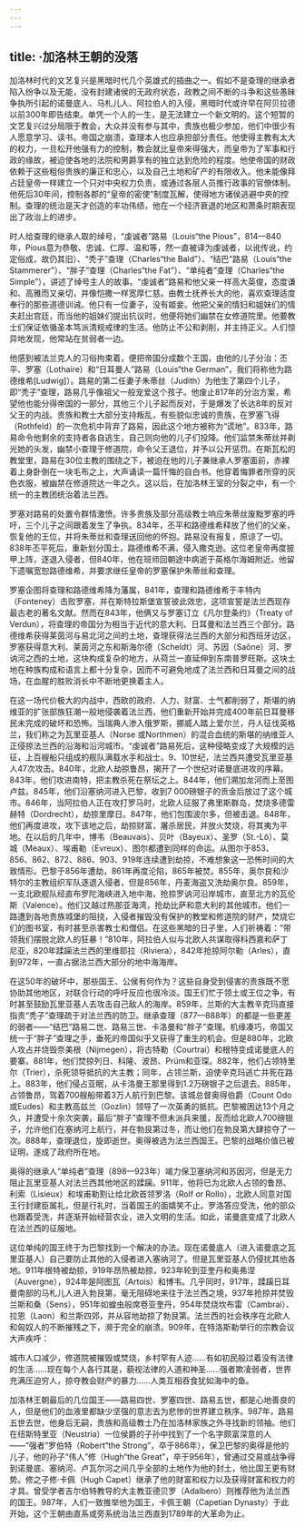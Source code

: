```yaml
---
---
---
```

title: ·加洛林王朝的没落
---




加洛林时代的文艺复兴是黑暗时代几个英雄式的插曲之一。假如不是查理的继承者陷入纷争以及无能，没有封建诸侯的无政府状态，政教之间不断的斗争和这些愚昧争执所引起的诺曼底人、马札儿人、阿拉伯人的入侵，黑暗时代或许早在阿贝拉德以前300年即告结束。单凭一个人的一生，是无法建立一个新文明的。这个短暂的文艺复兴过分局限于教会，大众并没有参与其中，贵族也极少参加，他们中很少有人愿意学习、读书。帝国之崩溃，查理本人也应承担部分责任。他使得主教有太大的权力，一旦松开他强有力的控制，教会就比皇帝来得强大，而皇帝为了军事和行政的缘故，被迫使各地的法院和男爵享有的独立达到危险的程度。他使帝国的财政依赖于这些粗俗贵族的廉正和忠心，以及自己土地和矿产的有限收入。他未能像拜占廷皇帝一样建立一个只对中央权力负责，或通过各层人员推行政事的官僚体制。他死后30年间，控制各郡的“皇帝的密使”制度瓦解，使得地方诸侯逃避中央的控制。查理的统治是天才创造的丰功伟绩，他在一个经济衰退的地区和萧条时期表现出了政治上的进步。

时人给查理的继承人取的绰号，“虔诚者”路易（Louis“the Pious”，814—840年，Pious意为恭敬、忠诚、仁厚、温和等，然一直被译为虔诚者，以讹传讹，约定俗成，故仍其旧）、“秃子”查理（Charles“the Bald”）、“结巴”路易（Louis“the Stammerer”）、“胖子”查理（Charles“the Fat”）、“单纯者”查理（Charles“the Simple”），讲述了绰号主人的故事。“虔诚者”路易和他父亲一样高大英俊，态度谦和、高雅而又亲切，并像恺撒一样宽厚仁慈。由教士抚养长大的他，喜欢查理适度奉行的那些道德训诫。他只有一位妻子，没有姬妾。他把父亲的情妇和姐妹们的情夫赶出宫廷，而当他的姐妹们提出抗议时，他便将她们幽禁在女修道院里。他要教士们保证依循圣本笃派清规戒律的生活。他防止不公和剥削，并主持正义。人们惊异地发现，他常站在贫弱者一边。

他感到被法兰克人的习俗拘束着，便把帝国分成数个王国，由他的儿子分治：丕平、罗塞（Lothaire）和“日耳曼人”路易（Louis“the German”，我们将称他为路德维希[Ludwig]）。路易的第二任妻子朱蒂丝（Judith）为他生了第四个儿子，即“秃子”查理，路易几乎像祖父一般宠爱这个孩子。他废止817年的分治方案，希望他也能分得帝国的一部分，其他三个儿子起而反对，于是爆发了长达8年的反对父王的内战。贵族和教士大部分支持叛乱，有些貌似忠诚的贵族，在罗塞飞得（Rothfeld）的一次危机中背弃了路易，因此这个地方被称为“谎地”。833年，路易命令他剩余的支持者各自逃生，自己则向他的儿子们投降。他们监禁朱蒂丝并剃光她的头发，幽禁小查理于修道院，命令父王退位，并予以公开惩罚。在斯瓦松的教堂里，路易在30位主教的围绕之下，被迫在他的儿子兼继承人罗塞面前，赤裸着上身卧倒在一块毛布之上，大声诵读一篇忏悔的自白书。他穿着悔罪者所穿的灰色衣服，被幽禁在修道院达一年之久。这以后，在加洛林王室的分裂之中，有一个统一的主教团统治着法兰西。

罗塞对路易的处置令群情激愤。许多贵族及部分高级教士响应朱蒂丝废黜罗塞的呼吁，三个儿子之间跟着发生了争执。834年，丕平和路德维希释放了他们的父亲，恢复他的王位，并将朱蒂丝和查理送回他的怀抱。路易没有报复，原谅了一切。838年丕平死后，重新划分国土，路德维希不满，侵入撒克逊。这位老皇帝再度披甲上阵，逐退入侵者，但840年，他在班师回朝途中病逝于英格尔海姆附近。他留下遗嘱宽恕路德维希，并要求继任皇帝的罗塞保护朱蒂丝和查理。

罗塞企图将查理和路德维希降为藩属，841年，查理和路德维希于丰特内（Fonteney）击败罗塞，并在斯特拉斯堡宣誓彼此效忠，这项宣誓是法兰西现存最古老的著名文献。然而在843年，他俩又与罗塞订立《凡尔登条约》（Treaty of Verdun），将查理的帝国分为相当于近代的意大利、日耳曼和法兰西三个部分。路德维希获得莱茵河与易北河之间的土地，查理获得法兰西的大部分和西班牙边区，罗塞获得意大利、莱茵河之东和斯海尔德（Scheldt）河、苏因（Saône）河、罗讷河之西的土地，这块构成复杂的地方，从荷兰一直延伸到东南普罗旺斯。这块土地在种族构成和语言上都十分复杂，因而不可避免地成了法兰西和日耳曼之间的战场，在血腥的胜败消长中不断地更换着主人。

在这一场代价极大的内战中，西欧的政府、人力、财富、士气都削弱了，斯堪的纳维亚的扩张部族狂潮一般地侵袭着法兰西，他们重新开始并完成400年前日耳曼移民未完成的破坏和恐怖。当瑞典人渗入俄罗斯，挪威人踏上爱尔兰，丹人征伐英格兰，我们称之为瓦里亚基人（Norse 或Northmen）的混合血统的斯堪的纳维亚人正侵掠法兰西的沿海和沿河城市。“虔诚者”路易死后，这种侵略变成了大规模的远征，上百艘船只组成的舰队满载水手和战士。9、10世纪，法兰西共遭受瓦里亚基人47次攻击。840年，北欧人劫掠鲁昂，揭开了一个世纪对诺曼底进攻的序幕。843年，他们攻进南特，把主教杀死在祭坛之上。844年，他们溯加龙河而上至图卢兹。845年，他们沿塞纳河进入巴黎，收到7 000磅银子的贡金后放过了这个城市。846年，当阿拉伯人正在攻打罗马时，北欧人征服了弗里斯群岛，焚烧多德雷赫特（Dordrecht），劫掠里摩日。847年，他们包围波尔多，但被击退。848年，他们再度进攻，攻下该地之后，劫掠财富，屠杀居民，并放火焚烧，将其夷为平地。在以后的几年中，博韦（Beauvais）、贝叶（Bayeux）、圣罗（St.-Lô）、莫城（Meaux）、埃甫勒（Evreux）、图尔都遭到同样的命运。从图尔于853、856、862、872、886、903、919年连续遭到劫掠，不难想象这一恐怖时间的大致情形。巴黎于856年遭劫，861年再度沦陷，865年被焚。855年，奥尔良和沙特尔的主教组织军队逐退入侵者，但是856年，丹麦海盗又洗劫奥尔良。859年，一支北欧舰队经直布罗陀海峡进入地中海，抢掠罗讷河沿岸城市，直至北方的瓦伦斯（Valence）。他们又越过热那亚海湾，抢劫比萨和意大利的其他城市。他们一路遭到各地贵族城堡的阻挠，入侵者摧毁没有保护的教堂和修道院的财产，焚烧它们的图书室，有时甚至杀害教士和僧侣。在这些黑暗的日子里，人们祈祷着：“带领我们摆脱北欧人的狂暴！”810年，阿拉伯人似与北欧人共谋取得科西嘉和萨丁尼亚，820年蹂躏法兰西的里维耶拉（Riviera），842年抢掠阿尔勒（Arles），直到972年，一直占据法兰西大部分的地中海海岸。

在这50年的破坏中，那些国王、公侯有何作为？这些自身受到侵害的贵族既不愿协助其他地区，对联合行动的呼吁反应也很冷淡。国王们忙于领土或王位之争，有时甚至鼓励瓦里亚基人去攻击自己敌人的海岸。859年，兰斯的大主教辛克玛直接指责“秃子”查理疏于对法兰西的防卫。继承查理（877—888年）的都是一些更差的弱者——“结巴”路易二世、路易三世、卡洛曼和“胖子”查理。机缘凑巧，帝国又统一于“胖子”查理之手，垂死的帝国似乎又获得了重生的机会。但是880年，北欧人攻占并烧毁奈美根（Nijmegen），将古特勒（Courtrai）和根特变成诺曼底人的要寨。881年，他们焚掠列日、科隆、波昂、Prüm和亚琛。882年，他们占领特里尔（Trier），杀死领导抵抗的大主教；同年，占领兰斯，迫使辛克玛逃亡并死在路上。883年，他们侵占亚眠，从卡洛曼王那里得到1.2万磅银子之后退去。885年，占领鲁昂，驾着700艘船带着3万人航行到巴黎。该城总督奥得伯爵（Count Odo或Eudes）和主教高兹兰（Gozlin）领导了一次英勇的抵抗。巴黎被困达13个月之久，并遭受十余次突袭，最后“胖子”查理不但未派兵来援，反而给北欧人700磅银子，允许他们在塞纳河上航行，并在勃艮第过冬，而让他们在勃艮第大肆掠夺了一次。888年，查理退位，旋即逝世。奥得被选为法兰西国王。巴黎的战略价值已被证明，遂成了政府所在地。

奥得的继承人“单纯者”查理（898—923年）竭力保卫塞纳河和苏因河，但是无力阻止瓦里亚基人对法兰西其他地区的蹂躏。911年，他将已为北欧人占领的鲁昂、利索（Lisieux）和埃甫勒割让给北欧首领罗洛（Rolf or Rollo），北欧人同意对国王行封建臣属礼，但是行礼时，当着国王的面嬉笑不止。罗洛答应受洗，他的部众也跟着受洗，并逐渐开始经营农业，进入文明的生活。如此，诺曼底变成了北欧人在法兰西的征服地。

这位单纯的国王终于为巴黎找到一个解决的办法。现在诺曼底人（进入诺曼底之瓦里亚基人）自己要防止其他的入侵者进入塞纳河了。但是瓦里亚基人仍侵扰其他各地。911年根特被劫掠，919年昂热被劫掠，923年轮到亚奎丹和奥弗涅（Auvergne），924年是阿图瓦（Artois）和博韦。几乎同时，917年，蹂躏日耳曼南部的马札儿人进入勃艮第，毫无阻碍地来往于法兰西之境，937年抢掠并焚毁兰斯和桑（Sens），951年如蝗虫般席卷亚奎丹，954年焚烧坎布雷（Cambrai）、拉恩（Laon）和兰斯四郊，并从容地劫掠了勃艮第。法兰西的社会秩序在北欧人和匈奴人的不断摧残之下，濒于完全的崩溃。909年，在特洛斯勒举行的宗教会议大声疾呼：

城市人口减少，修道院被摧毁或焚烧，乡村罕有人迹……有如初民般过着没有法律的生活……现在每个人各行其是，藐视法律的人道和神圣……强者欺凌弱者，世界充满压迫穷人，掠夺教会财产的暴力……人类互相吞食犹如海中的鱼。



加洛林王朝最后的几位国王——路易四世、罗塞四世、路易五世，都是心地善良的人，但是他们的血液里都缺少坚强的意志去为悲惨的世界建立秩序。987年，路易五世去世，他身后无嗣，贵族和高级教士乃在加洛林家族之外寻找新的领袖。他们在纽斯特里亚（Neustria）一位侯爵的子孙中找到了一个名字颇富深意的人——“强者”罗伯特（Robert“the Strong”，卒于866年），保卫巴黎的奥得是他的儿子，他的孙子“伟人”修（Hugh“the Great”，卒于956年），曾通过交易或战争得到诺曼底、塞纳河、卢瓦尔河之间几乎全部的土地作为他的封土，他比国王更有财势。修之子修·卡佩（Hugh Capet）继承了他的财富和权力以及获得财富和权力的才具。曾受学者吉尔伯特教导的大主教亚德贝罗（Adalbero）则推荐他为法兰西的国王。987年，人们一致推举他为国王，卡佩王朝（Capetian Dynasty）于此开始，这个王朝由直系或旁系统治法兰西直到1789年的大革命为止。
